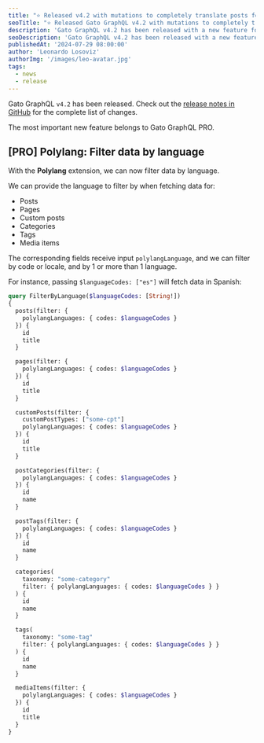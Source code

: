 ```yaml
---
title: "⭐️ Released v4.2 with mutations to completely translate posts for Polylang (PRO)"
seoTitle: "⭐️ Released Gato GraphQL v4.2 with mutations to completely translate posts for Polylang (PRO)"
description: 'Gato GraphQL v4.2 has been released with a new feature for multilingual sites: Filter data by language (for the PRO integration with Polylang)'
seoDescription: 'Gato GraphQL v4.2 has been released with a new feature for multilingual sites: Filter data by language (for the PRO integration with Polylang)'
publishedAt: '2024-07-29 08:00:00'
author: 'Leonardo Losoviz'
authorImg: '/images/leo-avatar.jpg'
tags:
  - news
  - release
---
```


Gato GraphQL `v4.2` has been released. Check out the [release notes in GitHub](https://github.com/GatoGraphQL/GatoGraphQL/releases/tag/4.2.0) for the complete list of changes.

The most important new feature belongs to Gato GraphQL PRO.

## [PRO] Polylang: Filter data by language

With the **Polylang** extension, we can now filter data by language.

We can provide the language to filter by when fetching data for:

- Posts
- Pages
- Custom posts
- Categories
- Tags
- Media items

The corresponding fields receive input `polylangLanguage`, and we can filter by code or locale, and by 1 or more than 1 language.

For instance, passing `$languageCodes: ["es"]` will fetch data in Spanish:

```graphql
query FilterByLanguage($languageCodes: [String!])
{
  posts(filter: {
    polylangLanguages: { codes: $languageCodes }
  }) {
    id
    title
  }

  pages(filter: {
    polylangLanguages: { codes: $languageCodes }
  }) {
    id
    title
  }

  customPosts(filter: {
    customPostTypes: ["some-cpt"]
    polylangLanguages: { codes: $languageCodes }
  }) {
    id
    title
  }

  postCategories(filter: {
    polylangLanguages: { codes: $languageCodes }
  }) {
    id
    name
  }

  postTags(filter: {
    polylangLanguages: { codes: $languageCodes }
  }) {
    id
    name
  }

  categories(
    taxonomy: "some-category"
    filter: { polylangLanguages: { codes: $languageCodes } }
  ) {
    id
    name
  }

  tags(
    taxonomy: "some-tag"
    filter: { polylangLanguages: { codes: $languageCodes } }
  ) {
    id
    name
  }

  mediaItems(filter: {
    polylangLanguages: { codes: $languageCodes }
  }) {
    id
    title
  }
}
```
